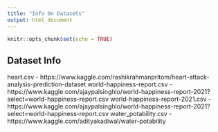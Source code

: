 ```yaml
---
title: "Info On Datasets"
output: html_document
---
```


```r
knitr::opts_chunk$set(echo = TRUE)
```

## Dataset Info

heart.csv - https://www.kaggle.com/rashikrahmanpritom/heart-attack-analysis-prediction-dataset
world-happiness-report.csv - https://www.kaggle.com/ajaypalsinghlo/world-happiness-report-2021?select=world-happiness-report.csv
world-happiness-report-2021.csv - https://www.kaggle.com/ajaypalsinghlo/world-happiness-report-2021?select=world-happiness-report.csv
water_potability.csv - https://www.kaggle.com/adityakadiwal/water-potability

